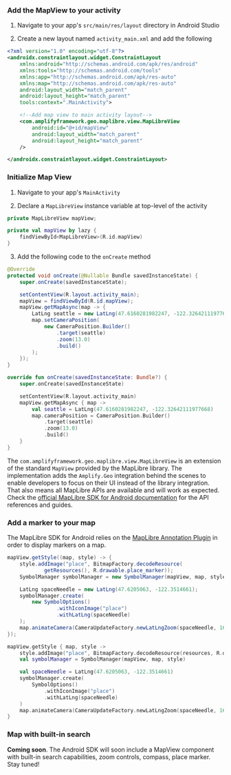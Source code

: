 ### Add the MapView to your activity

1. Navigate to your app's `src/main/res/layout` directory in Android Studio

2. Create a new layout named `activity_main.xml` and add the following

```xml
<?xml version="1.0" encoding="utf-8"?>
<androidx.constraintlayout.widget.ConstraintLayout
    xmlns:android="http://schemas.android.com/apk/res/android"
    xmlns:tools="http://schemas.android.com/tools"
    xmlns:app="http://schemas.android.com/apk/res-auto"
    xmlns:map="http://schemas.android.com/apk/res-auto"
    android:layout_width="match_parent"
    android:layout_height="match_parent"
    tools:context=".MainActivity">

    <!--Add map view to main activity layout-->
    <com.amplifyframework.geo.maplibre.view.MapLibreView
        android:id="@+id/mapView"
        android:layout_width="match_parent"
        android:layout_height="match_parent"
    />

</androidx.constraintlayout.widget.ConstraintLayout>
```

### Initialize Map View

1. Navigate to your app's `MainActivity`

2. Declare a `MapLibreView` instance variable at top-level of the activity

<BlockSwitcher>
<Block name="Java">

```java
private MapLibreView mapView;
```

</Block>
<Block name="Kotlin">

```kotlin
private val mapView by lazy {
    findViewById<MapLibreView>(R.id.mapView)
}
```

</Block>
</BlockSwitcher>

3. Add the following code to the `onCreate` method

<BlockSwitcher>

<Block name="Java">

```java
@Override
protected void onCreate(@Nullable Bundle savedInstanceState) {
    super.onCreate(savedInstanceState);

    setContentView(R.layout.activity_main);
    mapView = findViewById(R.id.mapView);
    mapView.getMapAsync(map -> {
        LatLng seattle = new LatLng(47.6160281982247, -122.32642111977668);
        map.setCameraPosition(
            new CameraPosition.Builder()
                .target(seattle)
                .zoom(13.0)
                .build()
        );
    });
}
```

</Block>

<Block name="Kotlin">

```kotlin
override fun onCreate(savedInstanceState: Bundle?) {
    super.onCreate(savedInstanceState)

    setContentView(R.layout.activity_main)
    mapView.getMapAsync { map ->
        val seattle = LatLng(47.6160281982247, -122.32642111977668)
        map.cameraPosition = CameraPosition.Builder()
            .target(seattle)
            .zoom(13.0)
            .build()
    }
}
```

</Block>

</BlockSwitcher>

The `com.amplifyframework.geo.maplibre.view.MapLibreView` is an extension of the standard `MapView` provided by the MapLibre library. The implementation adds the `Amplify.Geo` integration behind the scenes to enable developers to focus on their UI instead of the library integration. That also means all MapLibre APIs are available and will work as expected. Check the [official MapLibre SDK for Android documentation](https://docs.maptiler.com/maplibre-gl-native-android/android-basic-get-started/) for the API references and guides.

### Add a marker to your map

The MapLibre SDK for Android relies on the [MapLibre Annotation Plugin](https://docs.maptiler.com/maplibre-gl-native-android/android-annotation/) in order to display markers on a map.

<BlockSwitcher>

<Block name="Java">

```java
mapView.getStyle((map, style) -> {
    style.addImage("place", BitmapFactory.decodeResource(
            getResources(), R.drawable.place_marker));
    SymbolManager symbolManager = new SymbolManager(mapView, map, style);

    LatLng spaceNeedle = new LatLng(47.6205063, -122.3514661);
    symbolManager.create(
        new SymbolOptions()
                .withIconImage("place")
                .withLatLng(spaceNeedle)
    );
    map.animateCamera(CameraUpdateFactory.newLatLngZoom(spaceNeedle, 16.0));
});
```

</Block>

<Block name="Kotlin">

```kotlin
mapView.getStyle { map, style ->
    style.addImage("place", BitmapFactory.decodeResource(resources, R.drawable.place_marker))
    val symbolManager = SymbolManager(mapView, map, style)

    val spaceNeedle = LatLng(47.6205063, -122.3514661)
    symbolManager.create(
        SymbolOptions()
            .withIconImage("place")
            .withLatLng(spaceNeedle)
    )
    map.animateCamera(CameraUpdateFactory.newLatLngZoom(spaceNeedle, 16.0))
}
```

</Block>

</BlockSwitcher>

### Map with built-in search

<Callout>

**Coming soon**. The Android SDK will soon include a MapView component with built-in search capabilities, zoom controls, compass, place marker. Stay tuned!

</Callout>
